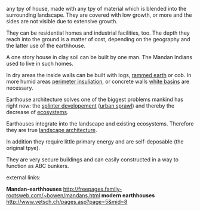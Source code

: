 any tpy of house, made with any tpy of material which is blended into the surrounding landscape.
They are covered with low growth, or more and the sides are not visible due to extensive growth.

They can be residential homes and industrial facilities, too. The depth they reach into the ground is a matter of cost, depending on the geography and the latter use of the earthhouse.

A one story house in clay soil can be built by one man. The Mandan Indians used to live in such homes.


In dry areas the inside walls can be built with logs, [[rammed earth]] or cob. In more humid areas [[perimeter insuliation]], or concrete walls [[white basin]]s are necessary.

Earthouse architecture solves one of the biggest problems mankind has right now: the [[splinter developement]] ([[urban sprawl]]) and thereby the decrease of [[ecosystem]]s.


Earthouses integrate into the landscape and existing ecosystems. Therefore they are true [[landscape architecture]].


In addition they require little primary energy and are self-deposable (the original tpye).


They are very secure buildings and can easily constructed in a way to function as ABC bunkers.


external links:



'''Mandan-earthhouses''' http://freepages.family-rootsweb.com/~bowen/mandans.html
'''modern earthhouses''' http://www.vetsch.ch/pages.asp?page=5&mid=8